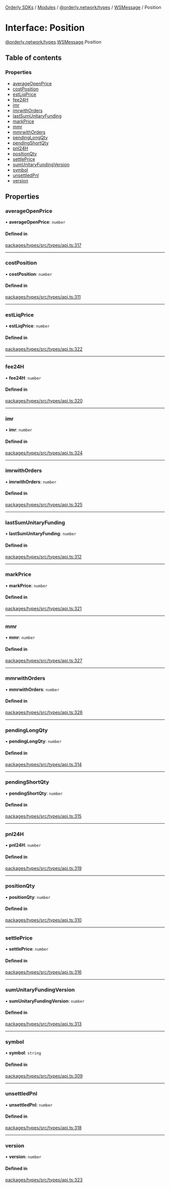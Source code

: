 [Orderly SDKs](./../README) / [Modules](./../modules) / [@orderly.network/types](./../modules/orderly_network_types) / [WSMessage](./../modules/orderly_network_types.WSMessage) / Position

# Interface: Position

[@orderly.network/types](./../modules/orderly_network_types).[WSMessage](./../modules/orderly_network_types.WSMessage).Position

## Table of contents

### Properties

- [averageOpenPrice](./orderly_network_types.WSMessage.Position#averageopenprice)
- [costPosition](./orderly_network_types.WSMessage.Position#costposition)
- [estLiqPrice](./orderly_network_types.WSMessage.Position#estliqprice)
- [fee24H](./orderly_network_types.WSMessage.Position#fee24h)
- [imr](./orderly_network_types.WSMessage.Position#imr)
- [imrwithOrders](./orderly_network_types.WSMessage.Position#imrwithorders)
- [lastSumUnitaryFunding](./orderly_network_types.WSMessage.Position#lastsumunitaryfunding)
- [markPrice](./orderly_network_types.WSMessage.Position#markprice)
- [mmr](./orderly_network_types.WSMessage.Position#mmr)
- [mmrwithOrders](./orderly_network_types.WSMessage.Position#mmrwithorders)
- [pendingLongQty](./orderly_network_types.WSMessage.Position#pendinglongqty)
- [pendingShortQty](./orderly_network_types.WSMessage.Position#pendingshortqty)
- [pnl24H](./orderly_network_types.WSMessage.Position#pnl24h)
- [positionQty](./orderly_network_types.WSMessage.Position#positionqty)
- [settlePrice](./orderly_network_types.WSMessage.Position#settleprice)
- [sumUnitaryFundingVersion](./orderly_network_types.WSMessage.Position#sumunitaryfundingversion)
- [symbol](./orderly_network_types.WSMessage.Position#symbol)
- [unsettledPnl](./orderly_network_types.WSMessage.Position#unsettledpnl)
- [version](./orderly_network_types.WSMessage.Position#version)

## Properties

### averageOpenPrice

• **averageOpenPrice**: `number`

#### Defined in

[packages/types/src/types/api.ts:317](./https://gitlab.com/orderlynetwork/orderly-fe/orderly-web/-/blob/3f38d838/packages/types/src/types/api.ts#L317)

___

### costPosition

• **costPosition**: `number`

#### Defined in

[packages/types/src/types/api.ts:311](./https://gitlab.com/orderlynetwork/orderly-fe/orderly-web/-/blob/3f38d838/packages/types/src/types/api.ts#L311)

___

### estLiqPrice

• **estLiqPrice**: `number`

#### Defined in

[packages/types/src/types/api.ts:322](./https://gitlab.com/orderlynetwork/orderly-fe/orderly-web/-/blob/3f38d838/packages/types/src/types/api.ts#L322)

___

### fee24H

• **fee24H**: `number`

#### Defined in

[packages/types/src/types/api.ts:320](./https://gitlab.com/orderlynetwork/orderly-fe/orderly-web/-/blob/3f38d838/packages/types/src/types/api.ts#L320)

___

### imr

• **imr**: `number`

#### Defined in

[packages/types/src/types/api.ts:324](./https://gitlab.com/orderlynetwork/orderly-fe/orderly-web/-/blob/3f38d838/packages/types/src/types/api.ts#L324)

___

### imrwithOrders

• **imrwithOrders**: `number`

#### Defined in

[packages/types/src/types/api.ts:325](./https://gitlab.com/orderlynetwork/orderly-fe/orderly-web/-/blob/3f38d838/packages/types/src/types/api.ts#L325)

___

### lastSumUnitaryFunding

• **lastSumUnitaryFunding**: `number`

#### Defined in

[packages/types/src/types/api.ts:312](./https://gitlab.com/orderlynetwork/orderly-fe/orderly-web/-/blob/3f38d838/packages/types/src/types/api.ts#L312)

___

### markPrice

• **markPrice**: `number`

#### Defined in

[packages/types/src/types/api.ts:321](./https://gitlab.com/orderlynetwork/orderly-fe/orderly-web/-/blob/3f38d838/packages/types/src/types/api.ts#L321)

___

### mmr

• **mmr**: `number`

#### Defined in

[packages/types/src/types/api.ts:327](./https://gitlab.com/orderlynetwork/orderly-fe/orderly-web/-/blob/3f38d838/packages/types/src/types/api.ts#L327)

___

### mmrwithOrders

• **mmrwithOrders**: `number`

#### Defined in

[packages/types/src/types/api.ts:326](./https://gitlab.com/orderlynetwork/orderly-fe/orderly-web/-/blob/3f38d838/packages/types/src/types/api.ts#L326)

___

### pendingLongQty

• **pendingLongQty**: `number`

#### Defined in

[packages/types/src/types/api.ts:314](./https://gitlab.com/orderlynetwork/orderly-fe/orderly-web/-/blob/3f38d838/packages/types/src/types/api.ts#L314)

___

### pendingShortQty

• **pendingShortQty**: `number`

#### Defined in

[packages/types/src/types/api.ts:315](./https://gitlab.com/orderlynetwork/orderly-fe/orderly-web/-/blob/3f38d838/packages/types/src/types/api.ts#L315)

___

### pnl24H

• **pnl24H**: `number`

#### Defined in

[packages/types/src/types/api.ts:319](./https://gitlab.com/orderlynetwork/orderly-fe/orderly-web/-/blob/3f38d838/packages/types/src/types/api.ts#L319)

___

### positionQty

• **positionQty**: `number`

#### Defined in

[packages/types/src/types/api.ts:310](./https://gitlab.com/orderlynetwork/orderly-fe/orderly-web/-/blob/3f38d838/packages/types/src/types/api.ts#L310)

___

### settlePrice

• **settlePrice**: `number`

#### Defined in

[packages/types/src/types/api.ts:316](./https://gitlab.com/orderlynetwork/orderly-fe/orderly-web/-/blob/3f38d838/packages/types/src/types/api.ts#L316)

___

### sumUnitaryFundingVersion

• **sumUnitaryFundingVersion**: `number`

#### Defined in

[packages/types/src/types/api.ts:313](./https://gitlab.com/orderlynetwork/orderly-fe/orderly-web/-/blob/3f38d838/packages/types/src/types/api.ts#L313)

___

### symbol

• **symbol**: `string`

#### Defined in

[packages/types/src/types/api.ts:309](./https://gitlab.com/orderlynetwork/orderly-fe/orderly-web/-/blob/3f38d838/packages/types/src/types/api.ts#L309)

___

### unsettledPnl

• **unsettledPnl**: `number`

#### Defined in

[packages/types/src/types/api.ts:318](./https://gitlab.com/orderlynetwork/orderly-fe/orderly-web/-/blob/3f38d838/packages/types/src/types/api.ts#L318)

___

### version

• **version**: `number`

#### Defined in

[packages/types/src/types/api.ts:323](./https://gitlab.com/orderlynetwork/orderly-fe/orderly-web/-/blob/3f38d838/packages/types/src/types/api.ts#L323)
